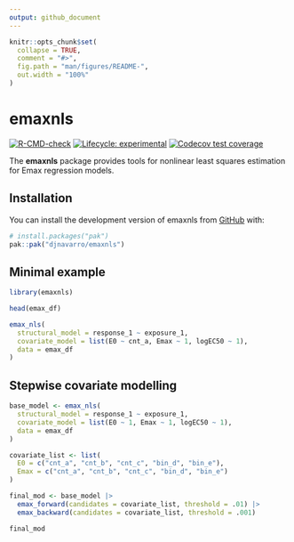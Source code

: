 ```yaml
---
output: github_document
---
```


<!-- README.md is generated from README.Rmd. Please edit that file -->

```r
knitr::opts_chunk$set(
  collapse = TRUE,
  comment = "#>",
  fig.path = "man/figures/README-",
  out.width = "100%"
)
```

# emaxnls

<!-- badges: start -->
[![R-CMD-check](https://github.com/djnavarro/emaxnls/actions/workflows/R-CMD-check.yaml/badge.svg)](https://github.com/djnavarro/emaxnls/actions/workflows/R-CMD-check.yaml)
[![Lifecycle: experimental](https://img.shields.io/badge/lifecycle-experimental-orange.svg)](https://lifecycle.r-lib.org/articles/stages.html#experimental)
[![Codecov test coverage](https://codecov.io/gh/djnavarro/emaxnls/graph/badge.svg)](https://app.codecov.io/gh/djnavarro/emaxnls)
<!-- badges: end -->

The **emaxnls** package provides tools for nonlinear least squares estimation for Emax regression models.

## Installation

You can install the development version of emaxnls from [GitHub](https://github.com/) with:

``` r
# install.packages("pak")
pak::pak("djnavarro/emaxnls")
```

## Minimal example

```r
library(emaxnls)

head(emax_df)

emax_nls(
  structural_model = response_1 ~ exposure_1, 
  covariate_model = list(E0 ~ cnt_a, Emax ~ 1, logEC50 ~ 1), 
  data = emax_df
)
```

## Stepwise covariate modelling

```r
base_model <- emax_nls(
  structural_model = response_1 ~ exposure_1, 
  covariate_model = list(E0 ~ 1, Emax ~ 1, logEC50 ~ 1), 
  data = emax_df
)

covariate_list <- list(
  E0 = c("cnt_a", "cnt_b", "cnt_c", "bin_d", "bin_e"),
  Emax = c("cnt_a", "cnt_b", "cnt_c", "bin_d", "bin_e")
)

final_mod <- base_model |> 
  emax_forward(candidates = covariate_list, threshold = .01) |> 
  emax_backward(candidates = covariate_list, threshold = .001) 

final_mod
```

